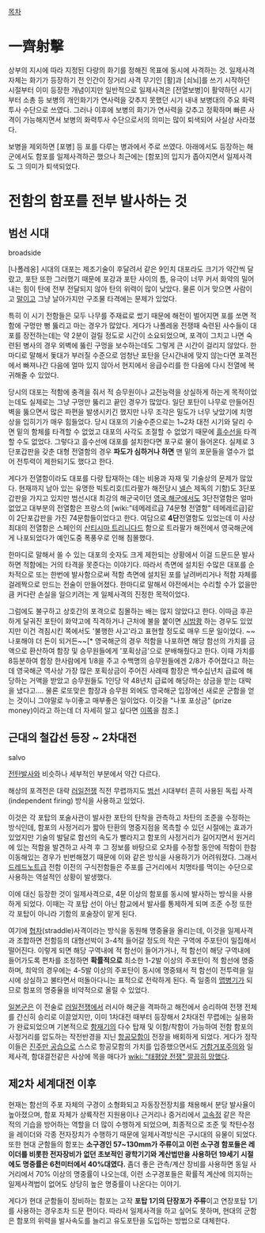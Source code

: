 [[목차]]
= 一齊射擊 =
상부의 지시에 따라 지정된 다량의 화기를 정해진 목표에 동시에 사격하는 것. 일제사격 자체는 화기가 등장하기 전 인간이 장거리 사격 무기인 [활]과 [쇠뇌]를 쓰기 시작하던 시절부터 이미 등장한 개념이지만 일반적으로 일제사격은 [전열보병]이 활약하던 시기부터 소총 등 보병의 개인화기가 연사력을 갖추지 못했던 시기 내내 보병대의 주요 화력투사 수단으로 쓰였다. 그러나 이후에 보병의 화기가 연사력을 갖추고 정확하며 빠른 사격이 가능해지면서 보병의 화력투사 수단으로서의 의미는 많이 퇴색되어 사실상 사라졌다.

보병을 제외하면 [포병] 등 포를 다루는 병과에서 주로 쓰였다. 아래에서도 등장하는 해군에서도 함포를 일제사격하곤 했으나 최근에는 [함포]의 입지가 좁아지면서 일제사격도 그 의미가 퇴색되었다.
= 전함의 함포를 전부 발사하는 것 =
== 범선 시대 ==
broadside

[나폴레옹] 시대의 대포는 제조기술이 후달려서 같은 9인치 대포라도 크기가 약간씩 달랐고, 포탄 또한 그러했기 때문에 포강과 포탄 사이의 틈, 유극이 너무 커서 화약의 밀어내는 힘이 탄에 전부 전달되지 않아 탄의 위력이 많이 낮았다. 물론 이거 맞으면 사람이고 [[말]]이고 그냥 날아가지만 구조물 타격에는 문제가 있었다. 

특히 이 시기 전함들은 모두 나무를 주재료로 썼기 때문에 해전이 벌어지면 포를 쏘면 적함에 구멍만 뻥 뚫리고 마는 경우가 많았다. 게다가 나폴레옹 전쟁때 숙련된 사수들이 대포를 장전하는데는 약 2분이 걸릴 정도로 시간이 소요되었으며, 포격이 그치고 나면 숙련된 병사의 경우 외벽에 뚫린 구멍을 보수하는데도 그렇게 큰 시간이 걸리지 않았다. 한마디로 말해서 돛대가 부러질 수준으로 엄청난 포탄을 단시간내에 맞지 않는다면 포격전에서 빠져나간 다음에 얼마 있지 않아서 현지에서 응급수리를 한 다음에 다시 전열에 복귀해줄 수 있었다.

당시의 대포는 적함에 충격을 줘서 적 승무원이나 교전능력을 상실하게 하는게 목적이었는데도 실제로는 그냥 구멍만 뚫리고 끝인 경우가 많았다. 일단 포탄이 나무로 만들어진 벽을 뚫으면서 많은 파편을 발생시키긴 했지만 나무 조각은 밀도가 너무 낮았기에 치명상을 입히기가 매우 힘들었다. 당시 대포의 기술수준으로는 1~2차 대전 시기와 달리 수면 밑의 함체를 타격할 수 없었고 대포의 사각도 조절할 수 없었기 때문에 [[흘수선]]을 타격할 수도 없었다. 그렇다고 흘수선에 대포를 설치한다면 포구로 물이 들어온다. 실제로 3단포갑판을 갖춘 대형 전열함의 경우 '''파도가 심하거나 하면''' 맨 밑의 포문들을 열수가 없어 전투력이 제한되기도 했다고 한다.

게다가 전열함이라도 대포를 다량 탑재하는 데는 비용과 자재 및 기술상의 문제가 많았다. 현재까지 남아 있는 유명한 빅토리호(트라팔가 해전당시 [[넬슨]] 제독의 기함)도 3단포갑판을 가지고 있지만 범선시대 최강의 해군국이던 [[영국 해군]]에서도 3단전열함은 얼마 없었고 대부분의 전열함은 프랑스의 [wiki:"테메레르급 74문형 전열함" 테메레르급]같이 2단포갑판을 가진 74문함들이었다고 한다. 여담으로 '''4단'''전열함도 있었는데 이 사상최대의 전열함은 스페인의 [[산티시마 트리니다드]] 함으로 트라팔가 해전에서 영국해군에게 나포되었다가 예인도중 폭풍우로 인해 침몰했다. 

한마디로 말해서 쏠 수 있는 대포의 숫자도 크게 제한되는 상황에서 이걸 드문드문 발사하면 적함에는 거의 타격을 못준다는 이야기다. 따라서 측면에 설치된 수많은 대포를 순차적으로 또는 한번에 발사함으로써 적함 측면에 설치된 포를 날려버리거나 적함 자체를 걸레짝으로 만드는 전술이 만들어졌다. 한마디로 말해서 야전에서는 수리할 수가 없을만큼 커다란 손실을 일으키려는 게 일제사격의 진정한 목적이었다. 

그럼에도 불구하고 상호간의 포격으로 침몰하는 배는 많지 않았다고 한다. 이따금 후끈하게 달궈진 포탄이 화약고에 직격하거나 근처에 불을 붙이면 [[시밤쾅]] 하는 경우도 있었지만 이건 격침시킨 쪽에서도 '불행한 사고'라고 표현할 정도로 매우 드문 일이었다. ~~나포해야 더 돈이 되거든~~[* 영국해군의 경우 적함을 나포하면 해당 함선의 가치를 금액으로 환산하여 함장 및 승무원들에게 '포획상금'으로 분배해줬다고 한다. 이때 가치를 8등분하여 함장 한사람에게 1/8을 주고 수백명의 승무원들에겐 2/8가 주어졌다고 하는데 영국해군 역사상 가장 많은 포획상금이 주어진 사례때 함장은 백수십년치 급료에 해당하는 거액을 받았고 승무원들도 1인당 약 48년치 급료에 해당하는 상금을 받는 대박을 냈다고…. 물론 로또맞은 함장과 승무원 외에도 영국해군 입장에선 새로운 군함을 얻는 것이니 그야말로 누이좋고 매부좋은 일이었다. 이것을 "나포 포상금" (prize money)이라고 하는데 더 자세히 알고 싶다면 [http://blog.daum.net/nasica/4895146 이쪽]을 참조.]

== 근대의 철갑선 등장 ~ 2차대전 ==
salvo

[[전탄발사]]와 비슷하나 세부적인 부분에서 약간 다르다.

해상의 포격전은 대략 [[러일전쟁]] 직전 무렵까지도 [[범선]] 시대부터 흔히 사용된 독립 사격(independent firing) 방식을 사용하고 있었다.

이것은 각 포탑의 포술사관이 발사한 포탄의 탄착을 관측하고 차탄의 조준을 수정하는 방식인데, 함포의 사정거리가 짧아 탄환의 명중지점을 목측할 수 있던 시절에는 효과가 있었지만 기술의 발달로 함선의 속도가 빨라지고 함포의 사정거리가 길어지면서 원거리에 있는 적함을 발견하고 사격 후 그 정보를 바탕으로 오차를 수정할 동안에 적함이 한참 이동해있는 경우가 빈번해졌기 때문에 이와 같은 방식을 사용하기가 어려워졌다. 그래서 [[드레드노트]]급 전함 이전의 구식전함들은 주포를 근거리에서 치명타를 먹이는 수단으로 사용하는 역설적인 상황이 발생했다.

이에 대신 등장한 것이 일제사격으로, 4문 이상의 함포를 동시에 발사하는 방식을 사용하게 되었다. 이때는 각 포탑 선이 아닌 함교에서 발사를 통제하게 되며 조준 수정 또한 각 포탑이 아니라 기함의 포술장이 맡게 된다.

여기에 [[협차]](straddle)사격이라는 방식을 동원해 명중율을 올리는데, 이것을 일제사격과 조합하면 전함등의 대형선박이 3-4척 들어갈 정도의 작은 구역에 주포탄이 밀집해서 떨어진다. 이렇게 되면 해당 구역내에 적 함선이 들어가거나, 적 함선이 해당 구역내에 들어가도록 편차를 조정하면 '''확률적으로''' 최소한 1-2발 이상의 주포탄이 적 함선에 명중하며, 최악의 경우에는 4-5발 이상의 주포탄이 동시에 명중돼서 적 함선이 전투력을 일시에 상실하고 불타면서 떠돌아다니는 표적으로 전락하게 된다. 즉 일종의 [[맵병기]]가 되므로 함포의 명중율을 비약적으로 올릴 수 있었다.

[[일본군]]은 이 전술로 [[러일전쟁]]에서 러시아 해군을 격파하고 해전에서 승리하여 전쟁 전체를 간신히 승리로 이끌었지만, 이미 1차대전 때부터 등장해서 2차대전 무렵에는 실용화가 완료되었으며 기본적으로 [[함재기]]의 다수 탑재 및 이함/착함이 가능하여 전함 함포의 사정거리를 압도하는 작전반경을 지닌 [[항공모함]]이 전장을 배회하게 되었다. 게다가 정작 이들은 [[진주만 공습]]으로 스스로 항공모함의 가치를 입증했으면서도 [[거함거포주의]]와 일제사격, 함대결전같은 사상에 목을 매다가 [[wiki: "태평양 전쟁" 깔끔히 망했다]].

== 제2차 세계대전 이후 ==
현재는 함선의 주포 자체의 구경이 소형화되고 자동장전장치를 채용해서 분당 발사율이 높아졌으며, 함포 자체가 상륙작전 지원용이나 근거리나 중거리에서 [[고속정]] 같은 작은 적의 기습을 방어하는 역할을 더 많이 수행하게 되었으며, 최종적으로 조준 및 착탄수정을 레이더와 각종 전자장치가 수행하기 때문에 일제사격방식은 구시대의 유물이 되었다. 또한 현대 군함들의 함포는 '''소구경인 57~130mm가 주류이고 이런 소구경 함포들은 레이더를 비롯한 전자장비가 없던 초보적인 광학기기와 계산법만을 사용하던 19세기 시절에도 명중률은 6천미터에서 40%대였다.''' 좀더 좋은 관측/계산 장비를 사용하면 동일 사거리에서 70% 이상의 명중률이 나오는데, 이런 소구경포들은 확률적 계산에 의지하는 일제사격법이 없어도 상당히 높은 명중률이 나온다는 이야기. 

게다가 현대 군함들이 장비하는 함포는 고작 '''포탑 1기의 단장포가 주류'''이고 연장포탑 1기를 사용하는 경우조차 드문 편이다. 따라서 일제사격을 하고 싶어도 못하며, 현대의 군함은 함포의 위력을 발사속도를 늘리고 유도포탄을 도입하는 방법으로 대체한다.
